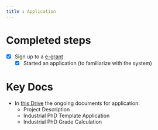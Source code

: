 ```yaml
---
title : Application
---
```


# Completed steps

- [x] Sign up to a [e-grant](https://www.e-grant.dk/)
    - [x] Started an application (to familiarize with the system)



# Key Docs
- In [this Drive](https://drive.google.com/drive/folders/1q_g4ecZssQGD29cFIjaSki6LbbbslKsn) the ongoing documents for application:
    - Project Description 
    - Industrial PhD Template Application
    - Industrial PhD Grade Calculation